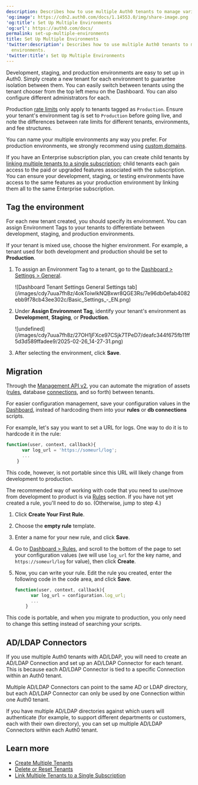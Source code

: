 ```yaml
---
description: Describes how to use multiple Auth0 tenants to manage various environments.
'og:image': https://cdn2.auth0.com/docs/1.14553.0/img/share-image.png
'og:title': Set Up Multiple Environments
'og:url': https://auth0.com/docs/
permalink: set-up-multiple-environments
title: Set Up Multiple Environments
'twitter:description': Describes how to use multiple Auth0 tenants to manage various
  environments.
'twitter:title': Set Up Multiple Environments
---
```

Development, staging, and production environments are easy to set up in Auth0. Simply create a new tenant for each environment to guarantee isolation between them. You can easily switch between tenants using the tenant chooser from the top left menu on the Dashboard. You can also configure different administrators for each.

Production [rate limits](/docs/troubleshoot/customer-support/operational-policies/rate-limit-policy) only apply to tenants tagged as `Production`. Ensure your tenant's environment tag is set to `Production` before going live, and note the differences between rate limits for different tenants, environments, and fee structures.

You can name your multiple environments any way you prefer. For production environments, we strongly recommend using [custom domains](/docs/customize/custom-domains).

If you have an Enterprise subscription plan, you can create child tenants by [linking multiple tenants to a single subscription](/docs/get-started/auth0-overview/create-tenants/child-tenants); child tenants each gain access to the paid or upgraded features associated with the subscription. You can ensure your development, staging, or testing environments have access to the same features as your production environment by linking them all to the same Enterprise subscription.

## Tag the environment

For each new tenant created, you should specify its environment. You can assign Environment Tags to your tenants to differentiate between development, staging, and production environments.

If your tenant is mixed use, choose the higher environment. For example, a tenant used for both development and production should be set to **Production**.

1. To assign an Environment Tag to a tenant, go to the [Dashboard > Settings > General](https://manage.auth0.com/#/tenant/general).

   <Frame>![Dashboard Tenant Settings General Settings tab](/images/cdy7uua7fh8z/4okToiwlkNQBxwr8QGE3Rs/7e96db0efab4082ebb9f78cb43ee302c/Basic_Settings_-_EN.png)</Frame>
2. Under **Assign Environment Tag**, identify your tenant's environment as **Development**, **Staging**, or **Production**.

   <Frame>![undefined](/images/cdy7uua7fh8z/27OH1jFXce97CSjk7TPeD7/deafc344f675fb11ff5d3d589ffadee9/2025-02-26_14-27-31.png)</Frame>
3. After selecting the environment, click **Save**.

## Migration

Through the [Management API v2](https://auth0.com/docs/api/management/v2), you can automate the migration of assets ([rules](/docs/customize/rules), database [connections](/docs/authenticate/identity-providers), and so forth) between tenants.

For easier configuration management, save your configuration values in the [Dashboard](https://manage.auth0.com/#/rules), instead of hardcoding them into your **rules** or **db connections** scripts.

For example, let's say you want to set a URL for logs. One way to do it is to hardcode it in the rule:

```javascript lines
function(user, context, callback){
      var log_url = 'https://someurl/log';
      ...
    }
```






This code, however, is not portable since this URL will likely change from development to production.

The recommended way of working with code that you need to use/move from development to product is via [Rules](https://manage.auth0.com/#/rules) section. If you have not yet created a rule, you'll need to do so. (Otherwise, jump to step 4.)

1. Click **Create Your First Rule**.
2. Choose the **empty rule** template.
3. Enter a name for your new rule, and click **Save**.
4. Go to [Dashboard > Rules](https://manage.auth0.com/#/rules), and scroll to the bottom of the page to set your configuration values (we will use `log_url` for the key name, and `https://someurl/log` for value), then click **Create**.
5. Now, you can write your rule. Edit the rule you created, enter the following code in the code area, and click **Save**.

   ```javascript lines
   function(user, context, callback){
         var log_url = configuration.log_url;
         ...
       }
   ```


   

   

This code is portable, and when you migrate to production, you only need to change this setting instead of searching your scripts.

## AD/LDAP Connectors

If you use multiple Auth0 tenants with AD/LDAP, you will need to create an AD/LDAP Connection and set up an AD/LDAP Connector for each tenant. This is because each AD/LDAP Connector is tied to a specific Connection within an Auth0 tenant.

Multiple AD/LDAP Connectors can point to the same AD or LDAP directory, but each AD/LDAP Connector can only be used by one Connection within one Auth0 tenant.

If you have multiple AD/LDAP directories against which users will authenticate (for example, to support different departments or customers, each with their own directory), you can set up multiple AD/LDAP Connectors within each Auth0 tenant.

## Learn more

* [Create Multiple Tenants](/docs/get-started/auth0-overview/create-tenants/create-multiple-tenants)
* [Delete or Reset Tenants](/docs/troubleshoot/customer-support/manage-subscriptions/delete-or-reset-tenant)
* [Link Multiple Tenants to a Single Subscription](/docs/get-started/auth0-overview/create-tenants/child-tenants)